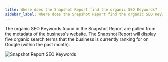 ```yaml
---
title: Where does the Snapshot Report find the organic SEO Keywords?
sidebar_label: Where does the Snapshot Report find the organic SEO Keywords?
---
```


The organic SEO Keywords found in the Snapshot Report are pulled from the metadata of the business's website. The Snapshot Report will display five organic search terms that the business is currently ranking for on Google (within the past month).

![Snapshot Report SEO Keywords](./img/snapshot-report/9305891160471.png)